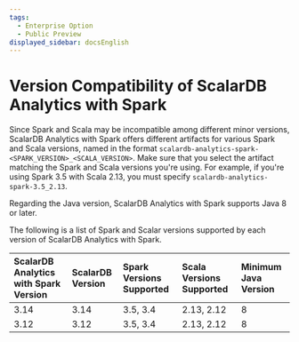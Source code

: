 ```yaml
---
tags:
  - Enterprise Option
  - Public Preview
displayed_sidebar: docsEnglish
---
```


# Version Compatibility of ScalarDB Analytics with Spark

Since Spark and Scala may be incompatible among different minor versions, ScalarDB Analytics with Spark offers different artifacts for various Spark and Scala versions, named in the format `scalardb-analytics-spark-<SPARK_VERSION>_<SCALA_VERSION>`. Make sure that you select the artifact matching the Spark and Scala versions you're using. For example, if you're using Spark 3.5 with Scala 2.13, you must specify `scalardb-analytics-spark-3.5_2.13`.

Regarding the Java version, ScalarDB Analytics with Spark supports Java 8 or later.

The following is a list of Spark and Scalar versions supported by each version of ScalarDB Analytics with Spark.

| ScalarDB Analytics with Spark Version | ScalarDB Version | Spark Versions Supported | Scala Versions Supported | Minimum Java Version |
|:--------------------------------------|:-----------------|:-------------------------|:-------------------------|:---------------------|
| 3.14                                  | 3.14             | 3.5, 3.4                 | 2.13, 2.12               | 8                    |
| 3.12                                  | 3.12             | 3.5, 3.4                 | 2.13, 2.12               | 8                    |
